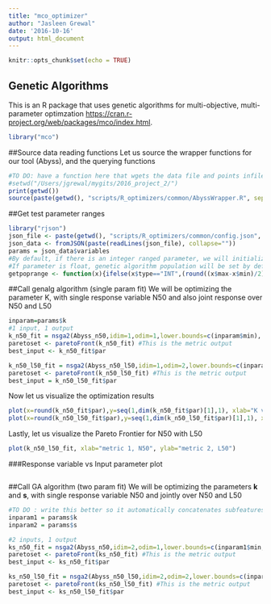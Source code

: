 ```yaml
---
title: "mco_optimizer"
author: "Jasleen Grewal"
date: '2016-10-16'
output: html_document
---
```


```r
knitr::opts_chunk$set(echo = TRUE)
```

## Genetic Algorithms
This is an R package that uses genetic algorithms for multi-objective, multi-parameter optimzation <https://cran.r-project.org/web/packages/mco/index.html>.

```r
library("mco")
```

##Source data reading functions 
Let us source the wrapper functions for our tool (Abyss), and the querying functions  
```r
#TO DO: have a function here that wgets the data file and points infile var to downloaded file
#setwd("/Users/jgrewal/mygits/2016_project_2/")
print(getwd())
source(paste(getwd(), "scripts/R_optimizers/common/AbyssWrapper.R", sep="/"))
```

##Get test parameter ranges
```r
library("rjson")
json_file <- paste(getwd(), "scripts/R_optimizers/common/config.json", sep="/")
json_data <- fromJSON(paste(readLines(json_file), collapse=""))
params = json_data$variables
#By default, if there is an integer ranged parameter, we will initialize the genetic algorithm population to half the size of the range of this parameter
#If parameter is float, genetic algorithm population will be set by default to the range to the parameter
getpoprange <- function(x){ifelse(x$type=="INT",(round((x$max-x$min)/2) - (round((x$max-x$min)/2) %% 4)), ((x$max-x$min) - ((x$max-x$min) %% 4)))}
```

##Call genalg algorithm (single param fit)
We will be optimizing the parameter K, with single response variable N50 and also joint response over N50 and L50
```r
inparam=params$k
#1 input, 1 output
k_n50_fit = nsga2(Abyss_n50,idim=1,odim=1,lower.bounds=c(inparam$min), upper.bounds=c(inparam$max),popsize=getpoprange(inparam), generations=100,  mprob=0.01, cprob=0.2)
paretoset <- paretoFront(k_n50_fit) #This is the metric output
best_input <- k_n50_fit$par 

k_n50_l50_fit = nsga2(Abyss_n50_l50,idim=1,odim=2,lower.bounds=c(inparam$min), upper.bounds=c(inparam$max),popsize=getpoprange(inparam), generations=100,mprob = 0.01,cprob=0.2)
paretoset <- paretoFront(k_n50_l50_fit) #This is the metric output
best_input = k_n50_l50_fit$par  
```

Now let us visualize the optimization results 
```r
plot(x=round(k_n50_fit$par),y=seq(1,dim(k_n50_fit$par)[1],1), xlab="K value", ylab="Population set", main="Parameter space at final iteration \n Optimization over \nObjective function N50", xlim=c(inparam$min,inparam$max))
plot(x=round(k_n50_l50_fit$par),y=seq(1,dim(k_n50_l50_fit$par)[1],1), xlab="K value", ylab="Population set", main="Parameter space at final iteration \n Joint optimization over \nObjective functions N50 and L50", xlim=c(inparam$min, inparam$max))
```

Lastly, let us visualize the Pareto Frontier for N50 with L50
```r
plot(k_n50_l50_fit, xlab="metric 1, N50", ylab="metric 2, L50")
```

###Response variable vs Input parameter plot
```r

```

##Call GA algorithm (two param fit)
We will be optimizing the parameters **k** and **s**, with single response variable N50 and jointly over N50 and L50
```r
#TO DO : write this better so it automatically concatenates subfeatures per param  
inparam1 = params$k
inparam2 = params$s

#2 inputs, 1 output
ks_n50_fit = nsga2(Abyss_n50,idim=2,odim=1,lower.bounds=c(inparam1$min, inparam2$min), upper.bounds=c(inparam1$max, inparam2$max),popsize=max(getpoprange(inparam1), getpoprange(inparam2)), generations=100, mprob=0.01, cprob=0.2) 
paretoset <- paretoFront(ks_n50_fit) #This is the metric output
best_input <- ks_n50_fit$par 

ks_n50_l50_fit = nsga2(Abyss_n50_l50,idim=2,odim=2,lower.bounds=c(inparam1$min, inparam2$min), upper.bounds=c(inparam1$max, inparam2$max),popsize=max(getpoprange(inparam1), getpoprange(inparam2)), generations=100,mprob = 0.01,cprob=0.2)
paretoset <- paretoFront(ks_n50_l50_fit) #This is the metric output
best_input <- ks_n50_l50_fit$par
```


